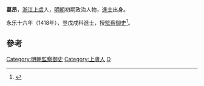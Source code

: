 '''葛昂'''，[[浙江|浙江]][[上虞|上虞]]人，[[明朝|明朝]]初期政治人物，[[進士|進士]]出身。

永乐十六年（1418年），登戊戌科進士，授[[監察御史|監察御史]]<ref>{{cite news|title=《绍兴市志 卷44 第二章  历代进士名录》|url=http://www.sxlib.com:8080/web/gycslou/sxsz/44z2.htm|accessdate=2013-07-25|newspaper=绍兴图书馆|deadurl=yes|archiveurl=https://archive.is/20120914053252/http://www.sxlib.com:8080/web/gycslou/sxsz/44z2.htm|archivedate=2012-09-14}}</ref>。

==參考==
{{reflist}}
{{明朝人物小作品}}
{{永樂十六年戊戌科殿試金榜}}
{{DEFAULTSORT:Ge葛}}
[[Category:明朝監察御史|Category:明朝監察御史]]
[[Category:上虞人|Category:上虞人]]
[[Category:葛姓|O]]